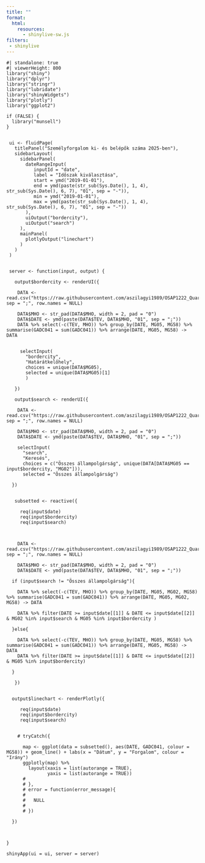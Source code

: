 ```yaml
---
title: ""
format: 
  html:
    resources: 
      - shinylive-sw.js
filters: 
 - shinylive
---
```


```shinylive-r
#| standalone: true
#| viewerHeight: 800
library("shiny")
library("dplyr")
library("stringr")
library("lubridate")
library("shinyWidgets")
library("plotly")
library("ggplot2")

if (FALSE) {
  library("munsell")
}


 ui <- fluidPage(
   titlePanel("Személyforgalom ki- és belépők száma 2025-ben"),
   sidebarLayout(
     sidebarPanel(
       dateRangeInput(
          inputId = "date",
          label = "Időszak kiválasztása",
          start = ymd("2019-01-01"),
          end = ymd(paste(str_sub(Sys.Date(), 1, 4), str_sub(Sys.Date(), 6, 7), "01", sep = "-")),
          min = ymd("2019-01-01"),
          max = ymd(paste(str_sub(Sys.Date(), 1, 4), str_sub(Sys.Date(), 6, 7), "01", sep = "-"))
       ),
       uiOutput("bordercity"),
       uiOutput("search")
     ),
     mainPanel(
       plotlyOutput("linechart")
     )
   )
 )


 server <- function(input, output) {

   output$bordercity <- renderUI({
     
    DATA <- read.csv("https://raw.githubusercontent.com/aszilagyi1989/OSAP1222_Quarto_Shinylive_SzemelyLineChart_2025_R/refs/heads/main/Data.csv", sep = ";", row.names = NULL)
      
    DATA$MHO <- str_pad(DATA$MHO, width = 2, pad = "0")
    DATA$DATE <- ymd(paste(DATA$TEV, DATA$MHO, "01", sep = ";"))
    DATA %>% select(-c(TEV, MHO)) %>% group_by(DATE, MG05, MG58) %>% summarise(GADC041 = sum(GADC041)) %>% arrange(DATE, MG05, MG58) -> DATA


     selectInput(
       "bordercity",
       "Határátkelőhely",
       choices = unique(DATA$MG05),
       selected = unique(DATA$MG05)[1]
       )

   })
   
   output$search <- renderUI({
     
    DATA <- read.csv("https://raw.githubusercontent.com/aszilagyi1989/OSAP1222_Quarto_Shinylive_SzemelyLineChart_2025_R/refs/heads/main/Data.csv", sep = ";", row.names = NULL)
     
    DATA$MHO <- str_pad(DATA$MHO, width = 2, pad = "0")
    DATA$DATE <- ymd(paste(DATA$TEV, DATA$MHO, "01", sep = ";"))
    
    selectInput(
      "search", 
      "Keresés",
      choices = c("Összes állampolgárság", unique(DATA[DATA$MG05 == input$bordercity, "MG02"])), 
      selected = "Összes állampolgárság")
    
  })

  
   subsetted <- reactive({
     
     req(input$date)
     req(input$bordercity)
     req(input$search)
     

   
    DATA <- read.csv("https://raw.githubusercontent.com/aszilagyi1989/OSAP1222_Quarto_Shinylive_SzemelyLineChart_2025_R/refs/heads/main/Data.csv", sep = ";", row.names = NULL)
     
    DATA$MHO <- str_pad(DATA$MHO, width = 2, pad = "0")
    DATA$DATE <- ymd(paste(DATA$TEV, DATA$MHO, "01", sep = ";"))
    
  if (input$search != "Összes állampolgárság"){
    
    DATA %>% select(-c(TEV, MHO)) %>% group_by(DATE, MG05, MG02, MG58) %>% summarise(GADC041 = sum(GADC041)) %>% arrange(DATE, MG05, MG02, MG58) -> DATA
    
    DATA %>% filter(DATE >= input$date[[1]] & DATE <= input$date[[2]] & MG02 %in% input$search & MG05 %in% input$bordercity )
   
  }else{
    
    DATA %>% select(-c(TEV, MHO)) %>% group_by(DATE, MG05, MG58) %>% summarise(GADC041 = sum(GADC041)) %>% arrange(DATE, MG05, MG58) -> DATA
    DATA %>% filter(DATE >= input$date[[1]] & DATE <= input$date[[2]] & MG05 %in% input$bordercity)
    
  }
 
   })
  
  
  output$linechart <- renderPlotly({
    
     req(input$date)
     req(input$bordercity)
     req(input$search)
     
    
    # tryCatch({
      
      map <- ggplot(data = subsetted(), aes(DATE, GADC041, colour = MG58)) + geom_line() + labs(x = "Dátum", y = "Forgalom", colour = "Irány")
      ggplotly(map) %>%
        layout(xaxis = list(autorange = TRUE),
               yaxis = list(autorange = TRUE))
      # 
      # },
      # error = function(error_message){
      #   
      #   NULL
      #   
      # })
     
  })



}

shinyApp(ui = ui, server = server)
```
